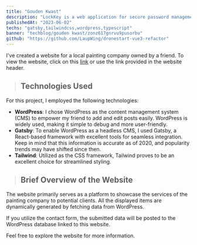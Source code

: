 ```yaml
---
title: "Gouden Kwast"
description: "LockKey is a web application for secure password management, leveraging Vue, Next.js, and Firebase."
publishedAt: "2023-06-02"
techs: "gatsby,tailwindcss,wordpress,typescript"
banner: "techblog/gouden kwast/zonz617gnrvu9pusorbu"
github: "https://github.com/LaupWing/dronestart-vue3-refactor"
---
```


I've created a website for a local painting company owned by a friend. To view the website, click on this [link](https://gatsby.loc-nguyen.com/) or use the link provided in the website header.

> ## **Technologies Used**

For this project, I employed the following technologies:

- **WordPress**: I chose WordPress as the content management system (CMS) to empower my friend to add and edit posts easily. WordPress is widely used, making it simple to debug and more user-friendly.
- **Gatsby**: To enable WordPress as a headless CMS, I used Gatsby, a React-based framework with excellent tools for seamless integration. Keep in mind that this information is accurate as of 2020, and popularity trends may have shifted since then.
- **Tailwind**: Utilized as the CSS framework, Tailwind proves to be an excellent choice for streamlined styling.

<blockquote className='with-icons'>
  <div className='not-prose mt-2'>
    <TechIcons techs={['wordpress', 'gatsby', 'tailwindcss']} />
  </div>
</blockquote>

> ## **Brief Overview of the Website**

The website primarily serves as a platform to showcase the services of the painting company to potential clients. All the displayed items are dynamically generated by fetching data from WordPress.

If you utilize the contact form, the submitted data will be posted to the WordPress database linked to this website.

Feel free to explore the website for more information.